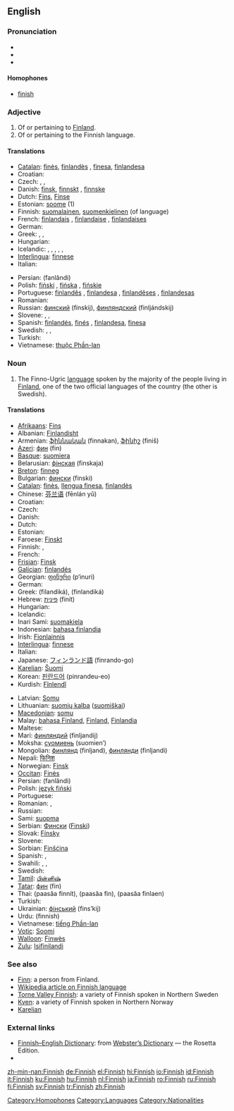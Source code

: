 {{interwiktionary|code=fi}}
==English==

===Pronunciation===
{{wikipedia}}
* {{AHD|fĭn'ĭsh}}
* {{IPA|/ˈfɪnɪʃ/}}
* {{SAMPA|/"fInIS/}}
{{audio|En-uk-finnish.ogg|Audio (UK)}}

{{audio|en-us-finish.ogg|Audio (US)}}

====Homophones====
* [[finish]]

===Adjective===
{{en-adj}}

# Of or pertaining to [[Finland]].
# Of or pertaining to the Finnish language.

====Translations====
{{trans-top|Finnish (adjective)}}
* [[Catalan]]: [[finès]], [[finlandès]] {{m}}, [[finesa]], [[finlandesa]] {{f}}
* Croatian: {{t-|hr|finski}}
* Czech: {{t-|cs|finský|m}}, {{t-|cs|finská|f}}, {{t-|cs|finské|n}}
* Danish: [[finsk]], [[finnskt]] {{n}}, [[finnske]] {{p}}
* Dutch: [[Fins]], [[Finse]]
* Estonian: [[soome]] (1)
* Finnish: [[suomalainen]], [[suomenkielinen]] (of language)
* French: [[finlandais]] {{m}}, [[finlandaise]] {{f}}, [[finlandaises]] {{p}}
* German: {{t+|de|finnisch}}
* Greek: {{t+|el|φινλανδικός|m|sc=Grek}}, {{t+|el|φινλανδική|f|sc=Grek}}, {{t+|el|φινλανδικό|n|sc=Grek}}
* Hungarian: {{t+|hu|finn}}
* Icelandic: {{t-|is|finnskur|m}}, {{t-|is|finnsk|f}}, {{t-|is|finnskt|n}}, {{t-|is|finnskir|m|p}}, {{t-|is|finnskar|f|p}}, {{t-|is|finnsk|n|p}}
* [[Interlingua]]: [[finnese]]
* Italian: {{t+|it|finlandese}}
{{trans-mid}}
* Persian: {{FAchar|[[فنلاندی]]}} (fanlândi)
* Polish: [[fiński]] {{m}}, [[fińska]] {{f}}, [[fińskie]] {{n}}
* Portuguese: [[finlandês]] {{m}}, [[finlandesa]] {{f}}, [[finlandêses]] {{m|p}}, [[finlandesas]] {{f|p}}
* Romanian: {{t+|ro|finlandez}}
* Russian: [[финский]] (fínskij), [[финляндский]] (finljándskij)
* Slovene: {{t+|sl|finski|m}}, {{t+|sl|finska|f}}, {{t-|sl|finsko|n}}
* Spanish: [[finlandés]], [[finés]] {{m}}, [[finlandesa]], [[finesa]] {{f}}
* Swedish: {{t+|sv|finsk}}, {{t+|sv|finskt|n}}, {{t+|sv|finska|p}}
* Turkish: {{t+|tr|Fin}}
* Vietnamese: [[thuộc Phần-lan]]
{{trans-bottom}}

===Noun===
{{en-proper noun}}

# The Finno-Ugric [[language]] spoken by the majority of the people living in [[Finland]], one of the two official languages of the country (the other is Swedish).

====Translations====
{{trans-top|Finnish (language)}}
* [[Afrikaans]]: [[Fins]]
* Albanian: [[Finlandisht]]
* Armenian: [[ֆիննական]] (finnakan), [[ֆինիշ]] (finiš)
* [[Azeri]]: [[фин]] (fin)
* [[Basque]]: [[suomiera]]
* Belarusian: [[фінская]] (finskaja)
* [[Breton]]: [[finneg]]
* Bulgarian: [[фински]] (finski)
* [[Catalan]]: [[finès]], [[llengua finesa]], [[finlandès]]
* Chinese: [[芬兰语]] (fēnlán yǔ)
* Croatian: {{t-|hr|finski jezik|m}}
* Czech: {{t-|cs|finština}}
* Danish: {{t+|da|finsk|n}}
* Dutch: {{t+|nl|Fins|n}}
* Estonian: {{t+|et|soome keel}}
* Faroese: [[Finskt]]
* Finnish: {{t+|fi|suomi}}, {{t+|fi|suomen kieli}}
* French: {{t+|fr|finnois|m}}
* [[Frisian]]: [[Finsk]]
* [[Galician]]: [[finlandés]]
* Georgian: [[ფინური]] (p‘inuri)
* German: {{t+|de|Finnisch|n}}
* Greek: {{t+|el|φιλανδικά|n|p|sc=Grek}} (filandiká), {{t+|el|φινλανδικά|n|p|sc=Grek}} (finlandiká)
* Hebrew: [[פינית]] (finít)
* Hungarian: {{t+|hu|finn}}
* Icelandic: {{t+|is|finnska}}
* Inari Sami: [[suomakiela]]
* Indonesian: [[bahasa finlandia]]
* Irish: [[Fionlainnis]]
* [[Interlingua]]: [[finnese]]
* Italian: {{t+|it|finlandese}}
* Japanese: [[フィンランド語]] (finrando-go)
* [[Karelian]]: [[Šuomi]]
* Korean: [[핀란드어]] (pinrandeu-eo)
* Kurdish: [[Fînlendî]]
{{trans-mid}}
* Latvian: [[Somu]]
* Lithuanian: [[suomių kalba]] ([[suomiškai]])
* [[Macedonian]]: [[somu]]
* Malay: [[bahasa Finland]], [[Finland]], [[Finlandia]]
* Maltese: {{t-|mt|Finlandiż|xs=Maltese}}
* Mari: [[финляндий]] (finljandij)
* Moksha: [[суомиень]] (suomien’)
* Mongolian: [[финлянд]] (finljand), [[финлянди]] (finljandi)
* Nepali: [[फिनिश]]
* Norwegian: [[Finsk]]
* [[Occitan]]: [[Finès]]
* Persian: {{FAchar|[[فنلاندی]]}} (fanlândi)
* Polish: [[język fiński]]
* Portuguese: {{t+|pt|finlandês}}
* Romanian: {{t-|ro|limba finlandeză|f}}, {{t+|ro|finlandeză|f}}
* Russian: {{t+|ru|финский|tr=fínskij|sc=Cyrl}}
* Sami: [[suopma]]
* Serbian: [[Фински]] ([[Finski]])
* Slovak: [[Fínsky]]
* Slovene: {{t+|sl|finščina}}
* Sorbian: [[Finšćina]]
* Spanish: {{t+|es|finlandés|m}}, {{t+|es|finés|m}}
* Swahili: {{t-|sw|Kifinlandia|xs=Swahili}}, {{t-|sw|Kifinlandi|xs=Swahili}}, {{t-|sw|Kifinishi|xs=Swahili}}
* Swedish: {{t+|sv|finska|c}}
* [[Tamil]]: [[பின்னிஷ்]]
* [[Tatar]]: [[фин]] (fin)
* Thai: {{THchar|[[ภาษาฟินนิช]]}} (paasăa finnít), {{THchar|[[ภาษาฟิน]]}} (paasăa fin), {{THchar|[[ภาษาฟินแลนด์]]}} (paasăa finlaen)
* Turkish: {{t+|tr|Fince}}
* Ukrainian: [[фінський]] (fins’kij)
* Urdu: {{URchar|[[فننش|فنّنِش]]}} (finnish)
* Vietnamese: [[tiếng Phần-lan]]
* [[Votic]]: [[Soomi]]
* [[Walloon]]: [[Finwès]]
* [[Zulu]]: [[Isifinilandi]]
{{trans-bottom}}

===See also===
* [[Finn]]: a person from Finland.
* [[w:Finnish_language|Wikipedia article on Finnish language]]
* [[Torne Valley Finnish]]: a variety of Finnish spoken in Northern Sweden
* [[Kven]]: a variety of Finnish spoken in Northern Norway
* [[Karelian]]

===External links===
* [http://www.websters-online-dictionary.org/definition/Finnish-english/ Finnish–English Dictionary]: from [http://www.websters-online-dictionary.org/ Webster’s Dictionary] — the Rosetta Edition.
* {{ethnologue|code=fin}}

[[Category:Homophones]]
[[Category:Languages]]
[[Category:Nationalities]]

[[zh-min-nan:Finnish]]
[[de:Finnish]]
[[el:Finnish]]
[[hi:Finnish]]
[[io:Finnish]]
[[id:Finnish]]
[[it:Finnish]]
[[ku:Finnish]]
[[hu:Finnish]]
[[nl:Finnish]]
[[ja:Finnish]]
[[ro:Finnish]]
[[ru:Finnish]]
[[fi:Finnish]]
[[sv:Finnish]]
[[tr:Finnish]]
[[zh:Finnish]]